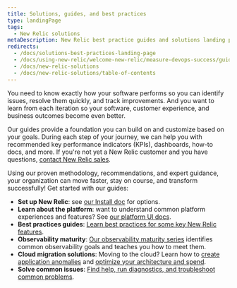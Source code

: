 ```yaml
---
title: Solutions, guides, and best practices
type: landingPage
tags:
  - New Relic solutions
metaDescription: New Relic best practice guides and solutions landing page.
redirects:
  - /docs/solutions-best-practices-landing-page
  - /docs/using-new-relic/welcome-new-relic/measure-devops-success/guide-measuring-devops-success
  - /docs/new-relic-solutions
  - /docs/new-relic-solutions/table-of-contents
---
```


You need to know exactly how your software performs so you can identify issues, resolve them quickly, and track improvements. And you want to learn from each iteration so your software, customer experience, and business outcomes become even better.

Our guides provide a foundation you can build on and customize based on your goals. During each step of your journey, we can help you with recommended key performance indicators (KPIs), dashboards, how-to docs, and more. If you're not yet a New Relic customer and you have questions, [contact New Relic sales](https://newrelic.com/contact-sales). 

Using our proven methodology, recommendations, and expert guidance, your organization can move faster, stay on course, and transform successfully! Get started with our guides: 

* **Set up New Relic**: see [our Install doc](/docs/new-relic-solutions/new-relic-one/install-configure/install-new-relic) for options.
* **Learn about the platform**: want to understand common platform experiences and features? See [our platform UI docs](/docs/new-relic-solutions/new-relic-one/introduction-new-relic-one). 
* **Best practices guides**: [Learn best practices for some key New Relic features](/docs/new-relic-solutions/best-practices-guides).
* **Observability maturity**: [Our observability maturity series](/docs/new-relic-solutions/observability-maturity/introduction) identifies common observability goals and teaches you how to meet them. 
* **Cloud migration solutions**: Moving to the cloud? Learn how to [create application anomalies](/docs/new-relic-solutions/new-relic-solutions/create-application-baselines) and [optimize your architecture and spend](/docs/new-relic-solutions/new-relic-solutions/optimize-cloud-architecture-spend-continuously-improve-your-modern-cloud-environment).
* **Solve common issues**: [Find help, run diagnostics, and troubleshoot common problems](/docs/new-relic-solutions/solve-common-issues/find-help-use-support-portal).
